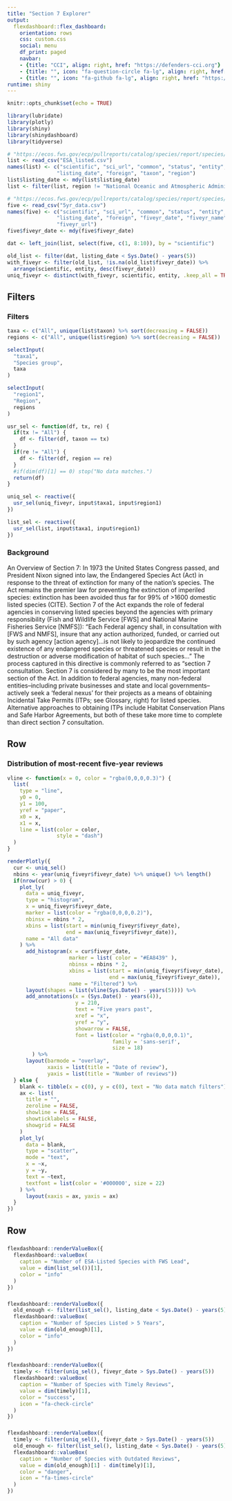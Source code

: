 ```yaml
---
title: "Section 7 Explorer"
output: 
  flexdashboard::flex_dashboard:
    orientation: rows
    css: custom.css
    social: menu
    df_print: paged
    navbar:
    - {title: "CCI", align: right, href: "https://defenders-cci.org"}
    - {title: "", icon: "fa-question-circle fa-lg", align: right, href: "mailto:jmalcom@defenders.org?subject=Five-year reviews"}
    - {title: "", icon: "fa-github fa-lg", align: right, href: "https://github.com/Defenders-CCI/"}
runtime: shiny
---
```


```r
knitr::opts_chunk$set(echo = TRUE)

library(lubridate)
library(plotly)
library(shiny)
library(shinydashboard)
library(tidyverse)

# "https://ecos.fws.gov/ecp/pullreports/catalog/species/report/species/export?format=csv&distinct=true&columns=%2Fspecies%40sn%2Ccn%2Cstatus%2Cdesc%2Clisting_date%2Ccountry%3B%2Fspecies%2Ftaxonomy%40group%3B%2Fspecies%2Ffws_region%40desc&sort=%2Fspecies%40sn%20asc&filter=%2Fspecies%40country%20!%3D%20'Foreign'&filter=%2Fspecies%40status%20in%20('Endangered'%2C'Threatened')"
list <- read_csv("ESA_listed.csv")
names(list) <- c("scientific", "sci_url", "common", "status", "entity", 
                "listing_date", "foreign", "taxon", "region")
list$listing_date <- mdy(list$listing_date)
list <- filter(list, region != "National Oceanic and Atmospheric Administration")

# "https://ecos.fws.gov/ecp/pullreports/catalog/species/report/species/export?format=csv&distinct=true&columns=%2Fspecies%40sn%2Ccn%2Cstatus%2Cdesc%2Clisting_date%2Ccountry%3B%2Fspecies%2Fdocument%40doc_date%2Ctitle&sort=%2Fspecies%40cn%20asc%3B%2Fspecies%40sn%20asc%3B%2Fspecies%40country%20desc&filter=%2Fspecies%40status%20in%20('Endangered'%2C'Threatened')&filter=%2Fspecies%40country%20!%3D%20'Foreign'&filter=%2Fspecies%2Fdocument%40doc_type%20%3D%20'Five%20Year%20Review'"
five <- read_csv("5yr_data.csv")
names(five) <- c("scientific", "sci_url", "common", "status", "entity", 
                "listing_date", "foreign", "fiveyr_date", "fiveyr_name",
                "fiveyr_url")
five$fiveyr_date <- mdy(five$fiveyr_date)

dat <- left_join(list, select(five, c(1, 8:10)), by = "scientific")

old_list <- filter(dat, listing_date < Sys.Date() - years(5))
with_fiveyr <- filter(old_list, !is.na(old_list$fiveyr_date)) %>%
  arrange(scientific, entity, desc(fiveyr_date))
uniq_fiveyr <- distinct(with_fiveyr, scientific, entity, .keep_all = TRUE)
```


Filters {.sidebar}
-----------------------------------------------------

### Filters

```r
taxa <- c("All", unique(list$taxon) %>% sort(decreasing = FALSE))
regions <- c("All", unique(list$region) %>% sort(decreasing = FALSE))

selectInput(
  "taxa1",
  "Species group",
  taxa
)

selectInput(
  "region1",
  "Region",
  regions
)
```

```r
usr_sel <- function(df, tx, re) {
  if(tx != "All") {
    df <- filter(df, taxon == tx)
  }
  if(re != "All") {
    df <- filter(df, region == re)
  }
  #if(dim(df)[1] == 0) stop("No data matches.")
  return(df)
}

uniq_sel <- reactive({ 
  usr_sel(uniq_fiveyr, input$taxa1, input$region1) 
})

list_sel <- reactive({ 
  usr_sel(list, input$taxa1, input$region1) 
})
```

### Background

An Overview of Section 7: In 1973 the United States Congress passed, and President Nixon signed into law, the Endangered Species Act (Act) in response to the threat of extinction for many of the nation’s species. The Act remains the premier law for preventing the extinction of imperiled species: extinction has been avoided thus far for 99% of >1600 domestic listed species (CITE). Section 7 of the Act expands the role of federal agencies in conserving listed species beyond the agencies with primary responsibility (Fish and Wildlife Service [FWS] and National Marine Fisheries Service [NMFS]): "Each Federal agency shall, in consultation with [FWS and NMFS], insure that any action authorized, funded, or carried out by such agency [action agency]…is not likely to jeopardize the continued existence of any endangered species or threatened species or result in the destruction or adverse modification of habitat of such species…" The process captured in this directive is commonly referred to as “section 7 consultation. Section 7 is considered by many to be the most important section of the Act. In addition to federal agencies, many non-federal entities–including private businesses and state and local governments–actively seek a 'federal nexus' for their projects as a means of obtaining Incidental Take Permits (ITPs; see Glossary, right) for listed species. Alternative approaches to obtaining ITPs include Habitat Conservation Plans and Safe Harbor Agreements, but both of these take more time to complete than direct section 7 consultation. 


Row {data-height=750}
-----------------------------------------------------

### Distribution of most-recent five-year reviews

```r
vline <- function(x = 0, color = "rgba(0,0,0,0.3)") {
  list(
    type = "line", 
    y0 = 0,
    y1 = 100, 
    yref = "paper",
    x0 = x, 
    x1 = x, 
    line = list(color = color,
                style = "dash")
  )
}

renderPlotly({
  cur <- uniq_sel()
  nbins <- year(uniq_fiveyr$fiveyr_date) %>% unique() %>% length() 
  if(nrow(cur) > 0) {
    plot_ly(
      data = uniq_fiveyr,
      type = "histogram",
      x = uniq_fiveyr$fiveyr_date,
      marker = list(color = "rgba(0,0,0,0.2)"),
      nbinsx = nbins * 2,
      xbins = list(start = min(uniq_fiveyr$fiveyr_date),
                   end = max(uniq_fiveyr$fiveyr_date)),
      name = "All data"
    ) %>% 
      add_histogram(x = cur$fiveyr_date,
                    marker = list( color = "#EA8439" ),
                    nbinsx = nbins * 2,
                    xbins = list(start = min(uniq_fiveyr$fiveyr_date),
                                 end = max(uniq_fiveyr$fiveyr_date)),
                    name = "Filtered") %>%
      layout(shapes = list(vline(Sys.Date() - years(5)))) %>%
      add_annotations(x = (Sys.Date() - years(4)),
                      y = 210,
                      text = "Five years past",
                      xref = "x",
                      yref = "y",
                      showarrow = FALSE,
                      font = list(color = "rgba(0,0,0,0.1)",
                                  family = 'sans-serif',
                                  size = 18)
        ) %>%
      layout(barmode = "overlay",
             xaxis = list(title = "Date of review"),
             yaxis = list(title = "Number of reviews"))
  } else {
    blank <- tibble(x = c(0), y = c(0), text = "No data match filters")
    ax <- list(
      title = "",
      zeroline = FALSE,
      showline = FALSE,
      showticklabels = FALSE,
      showgrid = FALSE
    )
    plot_ly(
      data = blank,
      type = "scatter",
      mode = "text",
      x = ~x,
      y = ~y,
      text = ~text,
      textfont = list(color = '#000000', size = 22)
    ) %>%
      layout(xaxis = ax, yaxis = ax)
  }
})
```

Row {data-height=150}
-------------------------------------------------------------
### {.value-box}

```r
flexdashboard::renderValueBox({
  flexdashboard::valueBox(
    caption = "Number of ESA-Listed Species with FWS Lead",
    value = dim(list_sel())[1],
    color = "info"
  )
})
```

### {.value-box}

```r
flexdashboard::renderValueBox({
  old_enough <- filter(list_sel(), listing_date < Sys.Date() - years(5))
  flexdashboard::valueBox(
    caption = "Number of Species Listed > 5 Years",
    value = dim(old_enough)[1],
    color = "info"
  )
})
```

### {.value-box}

```r
flexdashboard::renderValueBox({
  timely <- filter(uniq_sel(), fiveyr_date > Sys.Date() - years(5))
  flexdashboard::valueBox(
    caption = "Number of Species with Timely Reviews",
    value = dim(timely)[1],
    color = "success",
    icon = "fa-check-circle"
  )
})
```

### {.value-box}

```r
flexdashboard::renderValueBox({
  timely <- filter(uniq_sel(), fiveyr_date > Sys.Date() - years(5))
  old_enough <- filter(list_sel(), listing_date < Sys.Date() - years(5))
  flexdashboard::valueBox(
    caption = "Number of Species with Outdated Reviews",
    value = dim(old_enough)[1] - dim(timely)[1],
    color = "danger",
    icon = "fa-times-circle"
  )
})
```

